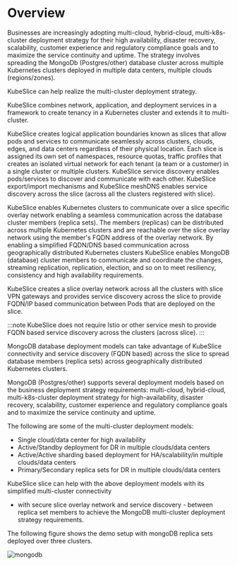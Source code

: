 # Overview

Businesses are increasingly adopting multi-cloud, hybrid-cloud, multi-k8s-cluster deployment strategy for their high 
availability, disaster recovery, scalability, customer experience and regulatory compliance goals and to maximize the 
service continuity and uptime. The strategy involves spreading the MongoDb (Postgres/other) database cluster across 
multiple Kubernetes clusters deployed in multiple data centers, multiple clouds (regions/zones).

KubeSlice can help realize the multi-cluster deployment strategy.

KubeSlice combines network, application, and deployment services in a framework to create tenancy in a Kubernetes cluster and 
extends it to multi-cluster.

KubeSlice creates logical application boundaries known as slices that allow pods and services to communicate seamlessly across 
clusters, clouds, edges, and data centers regardless of their physical location. Each slice is assigned its own set of namespaces, 
resource quotas, traffic profiles that creates an isolated virtual network for each tenant (a team or a customer) in a single 
cluster or multiple clusters. KubeSlice service discovery enables pods/services to discover and communicate with each other. 
KubeSlice export/import mechanisms and KubeSlice meshDNS enables service discovery across the slice (across all the clusters 
registered with slice).

KubeSlice enables Kubernetes clusters to communicate over a slice specific overlay network enabling a seamless communication 
across the database cluster members (replica sets). The members (replicas) can be distributed across multiple Kubernetes clusters 
and are reachable over the slice overlay network using the member's FQDN address of the overlay network. By enabling a simplified 
FQDN/DNS based communication across geographically distributed Kubernetes clusters KubeSlice enables MongoDB (database) cluster 
members to communicate and coordinate the changes, streaming replication, replication, election, and so on to meet 
resiliency, consistency and high availability requirements.

KubeSlice creates a slice overlay network across all the clusters with slice VPN gateways and provides service discovery across 
the slice to provide FQDN/IP based communication between Pods that are deployed on the slice.

:::note
KubeSlice does not require Istio or other service mesh to provide FQDN based service discovery across the clusters (across slice).
:::

MongoDB database deployment models can take advantage of KubeSlice connectivity and service discovery (FQDN based) across the 
slice to spread database members (replica sets) across geographically distributed Kubernetes clusters.

MongoDB (Postgres/other) supports several deployment models based on the business deployment strategy requirements: 
multi-cloud, hybrid-cloud, multi-k8s-cluster deployment strategy for high-availability, disaster recovery, scalability, 
customer experience and regulatory compliance goals and to maximize the service continuity and uptime.

The following are some of the multi-cluster deployment models:

- Single cloud/data center for high availability
- Active/Standby deployment for DR in multiple clouds/data centers
- Active/Active sharding based deployment for HA/scalability/in multiple clouds/data centers
- Primary/Secondary replica sets for DR in multiple clouds/data centers

KubeSlice slice can help with the above deployment models with its simplified multi-cluster connectivity

- with secure slice overlay network and service discovery - between replica set members to achieve the MongoDB multi-cluster 
deployment strategy requirements.

The following figure shows the demo setup with mongoDB replica sets deployed over three clusters.

![mongodb](/images/version1.3.0/use-cases/configure-mongodb/overview.png)